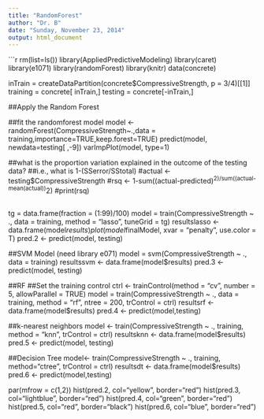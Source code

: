 ```yaml
---
title: "RandomForest"
author: "Dr. B"
date: "Sunday, November 23, 2014"
output: html_document
---
```


```r
rm(list=ls())
library(AppliedPredictiveModeling)
library(caret)
library(e1071)
library(randomForest)
library(knitr)
data(concrete) 

inTrain = createDataPartition(concrete$CompressiveStrength, p = 3/4)[[1]]
training = concrete[ inTrain,]
testing = concrete[-inTrain,]

##Apply the Random Forest

##fit the randomforest model
model <- randomForest(CompressiveStrength~.,data = training,importance=TRUE,keep.forest=TRUE)
predict(model, newdata=testing[ ,-9])
varImpPlot(model, type=1)
 
##what is the proportion variation explained in the outcome of the testing data?
##i.e., what is 1-(SSerror/SStotal)
#actual <- testing$CompressiveStrength
#rsq <- 1-sum((actual-predicted)^2)/sum((actual-mean(actual))^2)
#print(rsq)

##
tg = data.frame(fraction = (1:99)/100)
model = train(CompressiveStrength ~ ., data = training, method = "lasso", tuneGrid = tg)
resultslasso <- data.frame(model$results)
plot(model$finalModel, xvar = "penalty", use.color = T)
pred.2 <- predict(model, testing)

##SVM Model (need library e071)
model = svm(CompressiveStrength ~ ., data = training)
resultssvm <- data.frame(model$results)
pred.3 <- predict(model, testing) 

##RF
##Set the training control
ctrl <- trainControl(method = "cv", number = 5, allowParallel = TRUE)
model = train(CompressiveStrength ~ ., data = training, method = "rf", ntree = 200, trControl = ctrl)
resultsrf <- data.frame(model$results)
pred.4 <- predict(model,testing)

##k-nearest neighbors
model <- train(CompressiveStrength ~ ., training, method = "knn", trControl = ctrl)
resultsknn <- data.frame(model$results)
pred.5 <- predict(model, testing)

##Decision Tree
model<- train(CompressiveStrength ~ ., training, method="ctree", trControl = ctrl)
resultsdt <- data.frame(model$results)
pred.6 <- predict(model,testing)

par(mfrow = c(1,2))
hist(pred.2, col="yellow", border="red")
hist(pred.3, col="lightblue", border="red")
hist(pred.4, col="green", border="red")
hist(pred.5, col="red", border="black")
hist(pred.6, col="blue", border="red")
